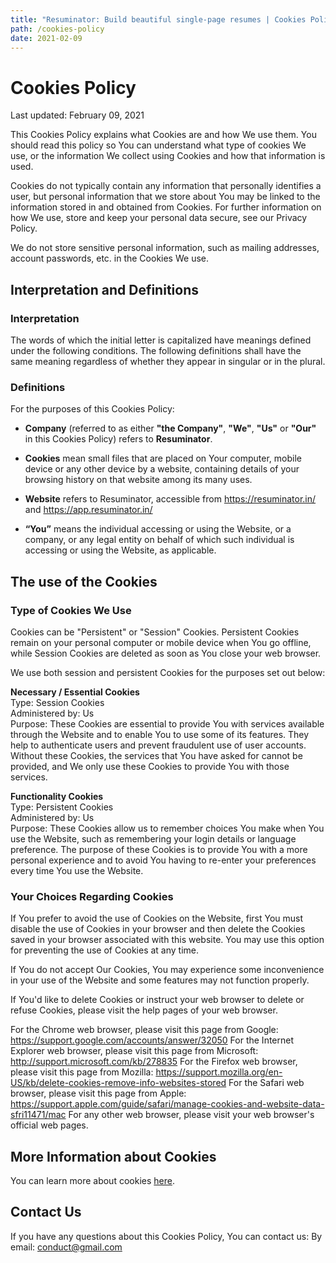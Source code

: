 ```yaml
---
title: "Resuminator: Build beautiful single-page resumes | Cookies Policy"
path: /cookies-policy
date: 2021-02-09
---
```



<MuiThemeProvider theme={theme}>
<MenuBar/>
<Box className={styles.root}>

# Cookies Policy

<Typography variant="subtitle1" className={styles.subtitle}>
  Last updated: February 09, 2021
</Typography>

This Cookies Policy explains what Cookies are and how We use them. You should read this policy so You can understand what type of cookies We use, or the information We collect using Cookies and how that information is used. 

Cookies do not typically contain any information that personally identifies a user, but personal information that we store about You may be linked to the information stored in and obtained from Cookies. For further information on how We use, store and keep your personal data secure, see our Privacy Policy.

We do not store sensitive personal information, such as mailing addresses, account passwords, etc. in the Cookies We use.

## Interpretation and Definitions

### Interpretation
The words of which the initial letter is capitalized have meanings defined under the following conditions. The following definitions shall have the same meaning regardless of whether they appear in singular or in the plural.

### Definitions
For the purposes of this Cookies Policy:

- __Company__ (referred to as either __"the Company"__, __"We"__, __"Us"__ or __"Our"__ in this Cookies Policy) refers to __Resuminator__.

- __Cookies__ mean small files that are placed on Your computer, mobile device or any other device by a website, containing details of your browsing history on that website among its many uses.

- __Website__ refers to Resuminator, accessible from https://resuminator.in/ and https://app.resuminator.in/

- __“You”__ means the individual accessing or using the Website, or a company, or any legal entity on behalf of which such individual is accessing or using the Website, as applicable.

## The use of the Cookies

### Type of Cookies We Use

Cookies can be "Persistent" or "Session" Cookies. Persistent Cookies remain on your personal computer or mobile device when You go offline, while Session Cookies are deleted as soon as You close your web browser.

We use both session and persistent Cookies for the purposes set out below:

**Necessary / Essential Cookies**  
Type: Session Cookies  
Administered by: Us  
Purpose: These Cookies are essential to provide You with services available through the Website and to enable You to use some of its features. They help to authenticate users and prevent fraudulent use of user accounts. Without these Cookies, the services that You have asked for cannot be provided, and We only use these Cookies to provide You with those services.

**Functionality Cookies**  
Type: Persistent Cookies  
Administered by: Us  
Purpose: These Cookies allow us to remember choices You make when You use the Website, such as remembering your login details or language preference. The purpose of these Cookies is to provide You with a more personal experience and to avoid You having to re-enter your preferences every time You use the Website.

### Your Choices Regarding Cookies
If You prefer to avoid the use of Cookies on the Website, first You must disable the use of Cookies in your browser and then delete the Cookies saved in your browser associated with this website. You may use this option for preventing the use of Cookies at any time.

If You do not accept Our Cookies, You may experience some inconvenience in your use of the Website and some features may not function properly.

If You'd like to delete Cookies or instruct your web browser to delete or refuse Cookies, please visit the help pages of your web browser.

For the Chrome web browser, please visit this page from Google: https://support.google.com/accounts/answer/32050
For the Internet Explorer web browser, please visit this page from Microsoft: http://support.microsoft.com/kb/278835
For the Firefox web browser, please visit this page from Mozilla: https://support.mozilla.org/en-US/kb/delete-cookies-remove-info-websites-stored
For the Safari web browser, please visit this page from Apple: https://support.apple.com/guide/safari/manage-cookies-and-website-data-sfri11471/mac
For any other web browser, please visit your web browser's official web pages.

## More Information about Cookies
You can learn more about cookies [here](https://en.wikipedia.org/wiki/HTTP_cookie).

## Contact Us
If you have any questions about this Cookies Policy, You can contact us:
By email: conduct@gmail.com

</Box>
<Footer/>
</MuiThemeProvider>
